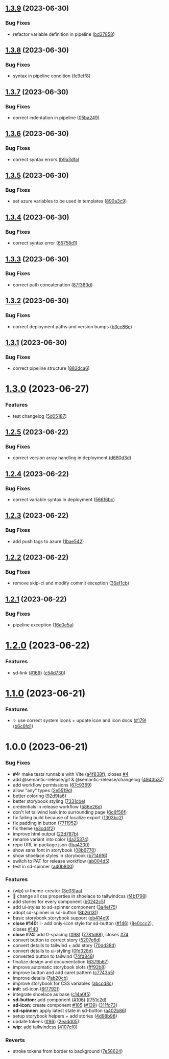 ## [1.3.9](https://github.com/solid-design-system/solid/compare/v1.3.8...v1.3.9) (2023-06-30)


### Bug Fixes

* refactor variable definition in pipeline ([bd37858](https://github.com/solid-design-system/solid/commit/bd37858a11227f1e7d18ea2d314801e2517bc5d4))

## [1.3.8](https://github.com/solid-design-system/solid/compare/v1.3.7...v1.3.8) (2023-06-30)


### Bug Fixes

* syntax in pipeline condition ([fe9eff8](https://github.com/solid-design-system/solid/commit/fe9eff84ad03083988339131f5393d4d4d10ab1c))

## [1.3.7](https://github.com/solid-design-system/solid/compare/v1.3.6...v1.3.7) (2023-06-30)


### Bug Fixes

* correct indentation in pipeline ([05ba249](https://github.com/solid-design-system/solid/commit/05ba249e0074a3f8adfd8f9e3b8745ef788a1cae))

## [1.3.6](https://github.com/solid-design-system/solid/compare/v1.3.5...v1.3.6) (2023-06-30)


### Bug Fixes

* correct syntax errors ([b9a3dfa](https://github.com/solid-design-system/solid/commit/b9a3dfaffdbf56531186260a67c1cae3824da593))

## [1.3.5](https://github.com/solid-design-system/solid/compare/v1.3.4...v1.3.5) (2023-06-30)


### Bug Fixes

* set azure variables to be used in templates ([890a3c9](https://github.com/solid-design-system/solid/commit/890a3c902f2e3d376d8602bce8ec36417a5df915))

## [1.3.4](https://github.com/solid-design-system/solid/compare/v1.3.3...v1.3.4) (2023-06-30)


### Bug Fixes

* correct syntax error ([65758d1](https://github.com/solid-design-system/solid/commit/65758d1f398177c317c0d576584691d69bda6895))

## [1.3.3](https://github.com/solid-design-system/solid/compare/v1.3.2...v1.3.3) (2023-06-30)


### Bug Fixes

* correct path concatenation ([87f363d](https://github.com/solid-design-system/solid/commit/87f363d1947ef2be5bafba7ffa23291e1bda2947))

## [1.3.2](https://github.com/solid-design-system/solid/compare/v1.3.1...v1.3.2) (2023-06-30)


### Bug Fixes

* correct deployment paths and version bumps ([b3ce86e](https://github.com/solid-design-system/solid/commit/b3ce86e2c46052e15e2ee8b8516ea483c778f425))

## [1.3.1](https://github.com/solid-design-system/solid/compare/v1.3.0...v1.3.1) (2023-06-30)


### Bug Fixes

* correct pipeline structure ([883dca6](https://github.com/solid-design-system/solid/commit/883dca61d34df74c9a267c5be8704b98a7ed7dc7))

# [1.3.0](https://github.com/solid-design-system/solid/compare/v1.2.5...v1.3.0) (2023-06-27)


### Features

* test changelog ([5d05187](https://github.com/solid-design-system/solid/commit/5d051873bd87def23c44e82abcbbafb170c039d1))

## [1.2.5](https://github.com/solid-design-system/solid/compare/v1.2.4...v1.2.5) (2023-06-22)

### Bug Fixes

- correct version array handling in deployment ([d680d3d](https://github.com/solid-design-system/solid/commit/d680d3d6484d1ff61c68c8afa2567c7d7b358fdf))

## [1.2.4](https://github.com/solid-design-system/solid/compare/v1.2.3...v1.2.4) (2023-06-22)

### Bug Fixes

- correct variable syntax in deployment ([566f6bc](https://github.com/solid-design-system/solid/commit/566f6bc36b350fa557732b6c81eac908de9980e1))

## [1.2.3](https://github.com/solid-design-system/solid/compare/v1.2.2...v1.2.3) (2023-06-22)

### Bug Fixes

- add push tags to azure ([1bae542](https://github.com/solid-design-system/solid/commit/1bae542d3a0ba39e1fb058f27230a4b125d98a93))

## [1.2.2](https://github.com/solid-design-system/solid/compare/v1.2.1...v1.2.2) (2023-06-22)

### Bug Fixes

- remove skip-ci and modify commit exception ([35af1cb](https://github.com/solid-design-system/solid/commit/35af1cba2de3725805f83433bd7e7bb696c49456))

## [1.2.1](https://github.com/solid-design-system/solid/compare/v1.2.0...v1.2.1) (2023-06-22)

### Bug Fixes

- pipeline exception ([16e0e5a](https://github.com/solid-design-system/solid/commit/16e0e5a0868b24013700261d770959dd06e43886))

# [1.2.0](https://github.com/solid-design-system/solid/compare/v1.1.0...v1.2.0) (2023-06-22)

### Features

- sd-link ([#169](https://github.com/solid-design-system/solid/issues/169)) ([c54d730](https://github.com/solid-design-system/solid/commit/c54d73079152c123dc36fedc1fc1a5f86a4e6dde))

# [1.1.0](https://github.com/solid-design-system/solid/compare/v1.0.0...v1.1.0) (2023-06-21)

### Features

- ✨ use correct system icons + update icon and icon docs ([#179](https://github.com/solid-design-system/solid/issues/179)) ([b6c6fd1](https://github.com/solid-design-system/solid/commit/b6c6fd1881dd0b3bf8edda86b987b03610e951f5))

# 1.0.0 (2023-06-21)

### Bug Fixes

- **#4:** make tests runnable with Vite ([a4f838f](https://github.com/solid-design-system/solid/commit/a4f838fb88e93bd355e3e942ff22ac54a5fa925f)), closes [#4](https://github.com/solid-design-system/solid/issues/4)
- add @semantic-release/git & @semantic-release/changelog ([4943b37](https://github.com/solid-design-system/solid/commit/4943b37840a43b347a63ce455e91be23d36287d0))
- add workflow permissions ([67c9369](https://github.com/solid-design-system/solid/commit/67c93691daa436a274ef8326838b3128e5f93def))
- allow "any" types ([2e5519d](https://github.com/solid-design-system/solid/commit/2e5519d151d46f2a0a39269290f0446d36612cba))
- better coloring ([92d9fa6](https://github.com/solid-design-system/solid/commit/92d9fa6506910e8ed5bfdb5b69f40fa7daf1142f))
- better storybook styling ([7331cbe](https://github.com/solid-design-system/solid/commit/7331cbe1de70ee3bde53b1d25c485f135c5d18fb))
- credentials in release workflow ([586e26d](https://github.com/solid-design-system/solid/commit/586e26dc91b294eba1a4cddfb433d52043503061))
- don't let tailwind leak into surrounding page ([6c6f56f](https://github.com/solid-design-system/solid/commit/6c6f56f44fef1f38b8ba0cf8411b28a1b9e9fb70))
- fix failing build because of localize export ([1303bc2](https://github.com/solid-design-system/solid/commit/1303bc22c5c7e8ab01f3492609401f21aad78f0a))
- fix padding in button ([7711952](https://github.com/solid-design-system/solid/commit/771195277861a407db9ee821cbc5644493a8b7ce))
- fix theme ([e3cd4f2](https://github.com/solid-design-system/solid/commit/e3cd4f2cc2febe6c99c33fd713f5857adbf54eba))
- improve html output ([22d787b](https://github.com/solid-design-system/solid/commit/22d787ba2a9836c1bad4ee218fae4cac8640f28e))
- rename variant into color ([4a25374](https://github.com/solid-design-system/solid/commit/4a253746e25d8d8218164b1f3deb8380a0511ff6))
- repo URL in package.json ([fba4200](https://github.com/solid-design-system/solid/commit/fba4200f8c8ca70790ef4f161d4c610419bc6b73))
- show sans font in storybook ([08b6770](https://github.com/solid-design-system/solid/commit/08b677098849831b6e646a55d2012d58d3d166a7))
- show shoelace styles in storybook ([b7146f6](https://github.com/solid-design-system/solid/commit/b7146f6ea4e806f84cff9d208fcef9188aa8994c))
- switch to PAT for release workflow ([ab004d5](https://github.com/solid-design-system/solid/commit/ab004d55b139c653bf868bcd0d1b8ed494316134))
- test in sd-spinner ([a40b800](https://github.com/solid-design-system/solid/commit/a40b8002db12ab4e053daf76aa09415949acf814))

### Features

- (wip) ui theme-creator ([3e03faa](https://github.com/solid-design-system/solid/commit/3e03faa79f9583f197e4efa1e8016d2106ecb5be))
- 🎸 change all css properties in shoelace to tailwindcss ([f4b1798](https://github.com/solid-design-system/solid/commit/f4b17984035ac9e900af2ff22c9af72313c87b77))
- add stories for every component ([b0242c5](https://github.com/solid-design-system/solid/commit/b0242c5e4a54a91540505d4a43ca237d491349cd))
- add ui-styles to sd-spinner component ([3a4ef75](https://github.com/solid-design-system/solid/commit/3a4ef75da4d23d25103791c9c399d716aef6ad1b))
- adopt sd-spinner in sd-button ([8b26131](https://github.com/solid-design-system/solid/commit/8b2613101cb1b862777487dd12f72fc76947ffb5))
- basic storybook storybook support ([eb414e9](https://github.com/solid-design-system/solid/commit/eb414e9c3990627a451d6fe973f7a23ebcb2223c))
- **close #140:** ✨ add only-icon style for sd-button ([#146](https://github.com/solid-design-system/solid/issues/146)) ([8e0ccc2](https://github.com/solid-design-system/solid/commit/8e0ccc2fe699ebb6de799c752c527740f7f0871a)), closes [#140](https://github.com/solid-design-system/solid/issues/140)
- **close #74:** add 0-spacing ([#98](https://github.com/solid-design-system/solid/issues/98)) ([7781d88](https://github.com/solid-design-system/solid/commit/7781d885317b4be82269f974dc5b351b593cd05c)), closes [#74](https://github.com/solid-design-system/solid/issues/74)
- convert button to correct story ([5207e6d](https://github.com/solid-design-system/solid/commit/5207e6d925a9068020faee9f09c06f38a9774cc5))
- convert details to tailwind + add story ([70dd38d](https://github.com/solid-design-system/solid/commit/70dd38dd35a541938f51a98b94ccdd6b939c8bfc))
- convert details to ui-styling ([0fd328d](https://github.com/solid-design-system/solid/commit/0fd328de406bbd2a4fbbd3e5fe271657e65efca4))
- converted button to tailwind ([74fd848](https://github.com/solid-design-system/solid/commit/74fd848baa92977e0a779c576bdcc937dab5b522))
- finalize design and documentation ([6379b67](https://github.com/solid-design-system/solid/commit/6379b67def73ee7146a6b987ccc1bb33f7d51421))
- improve automatic storybook slots ([fff92b8](https://github.com/solid-design-system/solid/commit/fff92b8cae2a26c546262abfdd7e60d7a6ff85fb))
- improve button and add caret pattern ([c7743b5](https://github.com/solid-design-system/solid/commit/c7743b57d99be0b27ae1d1e4b0c42de0113262fa))
- improve details ([7ab20cb](https://github.com/solid-design-system/solid/commit/7ab20cbca6507802653f0b266663e6fb16716118))
- improve storybook for CSS variables ([abccd8c](https://github.com/solid-design-system/solid/commit/abccd8cd19755c7c0ae71aea3ce5f08c09debd34))
- **init:** sd-icon ([8f7792f](https://github.com/solid-design-system/solid/commit/8f7792f8cf8fc531e051efee19ad38efe90077b1))
- integrate shoelace as base ([c14a0f5](https://github.com/solid-design-system/solid/commit/c14a0f5888e482a0201a696d6f67cbfbfc655253))
- **sd-button:** add component ([#106](https://github.com/solid-design-system/solid/issues/106)) ([f751c2d](https://github.com/solid-design-system/solid/commit/f751c2d0f4e3328396e1d8d74b0718fcdc407cdb))
- **sd-icon:** create component [#105](https://github.com/solid-design-system/solid/issues/105) ([#139](https://github.com/solid-design-system/solid/issues/139)) ([311fc73](https://github.com/solid-design-system/solid/commit/311fc7347d218eeefbf0b0186998cedb8ee6f74d))
- **sd-spinner:** apply latest state in sd-button ([a402b86](https://github.com/solid-design-system/solid/commit/a402b863e69bbe758b8a86a6d1b99afdc71d32cd))
- setup storybook helpers + add stories ([4d98b98](https://github.com/solid-design-system/solid/commit/4d98b9889e119aa7330d187d99c0508d4ccc9717))
- update tokens ([#96](https://github.com/solid-design-system/solid/issues/96)) ([2eadd05](https://github.com/solid-design-system/solid/commit/2eadd05a73d9e7dd8047569192334be4490ee482))
- **wip:** add tailwindcss ([4107cf0](https://github.com/solid-design-system/solid/commit/4107cf08d5daf38a82c68626f9687b3f82f3718c))

### Reverts

- stroke tokens from border to background ([7e58624](https://github.com/solid-design-system/solid/commit/7e58624fa11c189554e4b2ca1ff40010023934ea))
